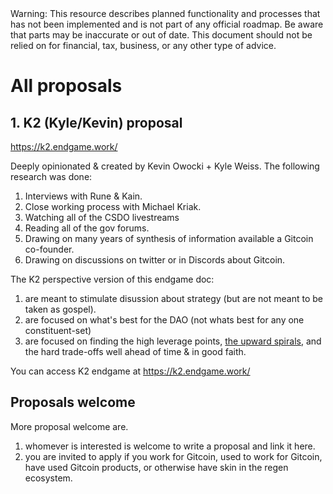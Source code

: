 
<Callout type="warning">
  Warning: This resource describes planned functionality and processes that has
  not been implemented and is not part of any official roadmap. Be aware that parts may be inaccurate or out of
  date.  This document should not be relied on for financial, tax, business, or any other type of advice.
</Callout>

# All proposals

## 1. K2 (Kyle/Kevin) proposal 

https://k2.endgame.work/

Deeply opinionated & created by Kevin Owocki + Kyle Weiss.   The following research was done:
1. Interviews with Rune & Kain.
2. Close working process with Michael Kriak.
3. Watching all of the CSDO livestreams
4. Reading all of the gov forums.
5. Drawing on many years of synthesis of information available a Gitcoin co-founder.
6. Drawing on discussions on twitter or in Discords about Gitcoin.

The K2 perspective version of this endgame doc:
1. are meant to stimulate disussion about strategy (but are not meant to be taken as gospel).
2. are focused on what's best for the DAO (not whats best for any one constituent-set)
3. are focused on finding the high leverage points, [the upward spirals](https://community.supermodular.xyz/t/upward-spirals/289), and the hard trade-offs well ahead of time & in good faith.

You can access K2 endgame at https://k2.endgame.work/

## Proposals welcome

More proposal welcome are.
1. whomever is interested is welcome to write a proposal and link it here.
2. you are invited to apply if you work for Gitcoin, used to work for Gitcoin, have used Gitcoin products, or otherwise have skin in the regen ecosystem.